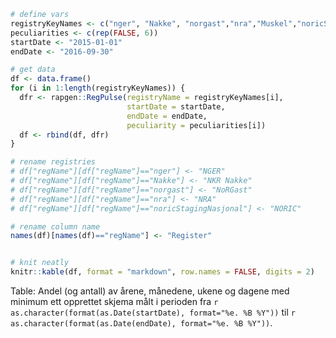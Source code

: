 ```r
# define vars
registryKeyNames <- c("nger", "Nakke", "norgast","nra","Muskel","noricStagingNasjonal")
peculiarities <- c(rep(FALSE, 6))
startDate <- "2015-01-01"
endDate <- "2016-09-30"

# get data
df <- data.frame()
for (i in 1:length(registryKeyNames)) {
  dfr <- rapgen::RegPulse(registryName = registryKeyNames[i],
                          startDate = startDate,
                          endDate = endDate,
                          peculiarity = peculiarities[i])
  df <- rbind(df, dfr)
}

# rename registries
# df["regName"][df["regName"]=="nger"] <- "NGER"
# df["regName"][df["regName"]=="Nakke"] <- "NKR Nakke"
# df["regName"][df["regName"]=="norgast"] <- "NoRGast"
# df["regName"][df["regName"]=="nra"] <- "NRA"
# df["regName"][df["regName"]=="noricStagingNasjonal"] <- "NORIC"

# rename column name
names(df)[names(df)=="regName"] <- "Register"


# knit neatly
knitr::kable(df, format = "markdown", row.names = FALSE, digits = 2)
```
Table: Andel (og antall) av årene, månedene, ukene og dagene med minimum ett opprettet skjema målt i perioden fra `r as.character(format(as.Date(startDate), format="%e. %B %Y"))` til `r as.character(format(as.Date(endDate), format="%e. %B %Y"))`.
